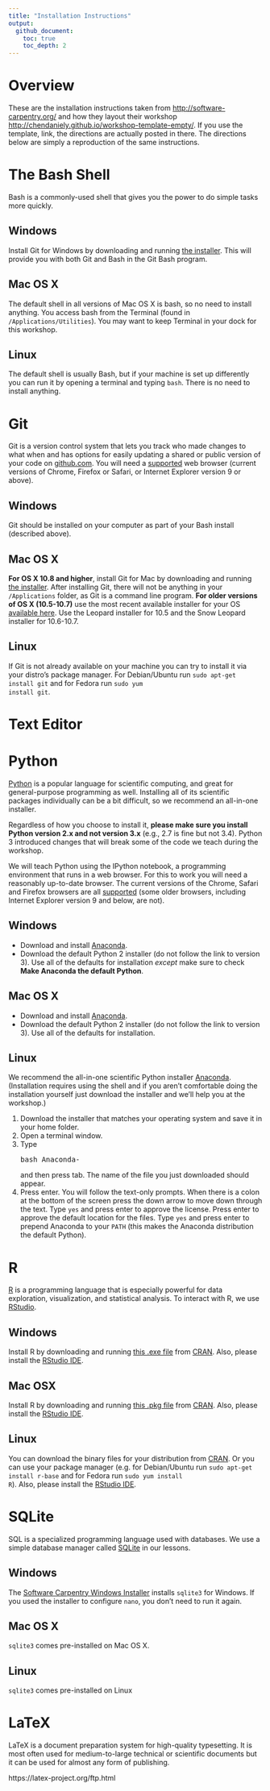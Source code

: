 ```yaml
---
title: "Installation Instructions"
output: 
  github_document:
    toc: true
    toc_depth: 2
---
```


# Overview

These are the installation instructions taken from [http://software-carpentry.org/](Software-Carpentry) and
how they layout their workshop [http://chendaniely.github.io/workshop-template-empty/](template).
If you use the template, link, the directions are actually posted in there.
The directions below are simply a reproduction of the same instructions.

# The Bash Shell

Bash is a commonly-used shell that gives you the power to do simple tasks more quickly.

## Windows
Install Git for Windows by downloading and running [the installer](http://msysgit.github.io/). This will provide you with both Git and Bash in the Git Bash program.

## Mac OS X

The default shell in all versions of Mac OS X is bash, so no need to install anything. You access bash from the Terminal (found in `/Applications/Utilities`). You may want to keep Terminal in your dock for this workshop.

## Linux

The default shell is usually Bash, but if your machine is set up differently you can run it by opening a terminal and typing `bash`. There is no need to install anything.

# Git

Git is a version control system that lets you track who made changes
    to what when and has options for easily updating a shared or public
    version of your code
    on <a href="https://github.com/">github.com</a>. You will need a
    <a href="https://help.github.com/articles/supported-browsers/">supported</a>
    web browser (current versions of Chrome, Firefox or Safari,
    or Internet Explorer version 9 or above).

## Windows

Git should be installed on your computer as part of your Bash install (described above).

## Mac OS X

<strong>For OS X 10.8 and higher</strong>, install Git for Mac
	by downloading and running
	<a href="http://sourceforge.net/projects/git-osx-installer/files/latest/download">the installer</a>.
	After installing Git, there will not be anything in your <code>/Applications</code> folder, 
	as Git is a command line program.
	<strong>For older versions of OS X (10.5-10.7)</strong> use the
	most recent available installer for your
	OS <a href="http://sourceforge.net/projects/git-osx-installer/files/">available
	  here</a>.  Use the Leopard installer for 10.5 and the Snow
	Leopard installer for 10.6-10.7.
	
## Linux

If Git is not already available on your machine you can try to
	install it via your distro's package manager. For Debian/Ubuntu run
        <code>sudo apt-get install git</code> and for Fedora run
        <code>sudo yum install git</code>.
        
# Text Editor

# Python

<a href="http://python.org">Python</a> is a popular language for
    scientific computing, and great for general-purpose programming as
    well.  Installing all of its scientific packages individually can be
    a bit difficult, so we recommend an all-in-one installer.
    
Regardless of how you choose to install it,
      <strong>please make sure you install Python version 2.x and not version 3.x</strong>
      (e.g., 2.7 is fine but not 3.4).
      Python 3 introduced changes that will break some of the code we teach during the workshop.
    
We will teach Python using the IPython notebook, a programming environment
      that runs in a web browser. For this to work you will need a reasonably
      up-to-date browser. The current versions of the Chrome, Safari and
      Firefox browsers are all <a 
      href='http://ipython.org/ipython-doc/2/install/install.html#browser-compatibility'>supported</a> 
      (some older browsers, including Internet Explorer version 9 and below, are not).
      
## Windows

<ul>
	<li>
          Download and
          install <a href="https://store.continuum.io/cshop/anaconda/">Anaconda</a>.
	</li>
	<li>
          Download the default Python 2 installer (do not follow the link to version 3).
	  Use all of the defaults for installation
          <em>except</em> make sure to check
	  <strong>Make Anaconda the default Python</strong>.
	</li>
      </ul>
## Mac OS X
<ul>
	<li>
          Download and
          install <a href="https://store.continuum.io/cshop/anaconda/">Anaconda</a>.
	</li>
	<li>
          Download the default Python 2 installer (do not follow the link to version 3).
	  Use all of the defaults for installation.
	</li>
      </ul>

## Linux

We recommend the all-in-one scientific Python installer
	<a href="http://continuum.io/downloads.html">Anaconda</a>.
	(Installation requires using the shell and if you aren't
	comfortable doing the installation yourself just
	download the installer and we'll help you at the workshop.)

<ol>
	<li>
          Download the installer that matches your operating
          system and save it in your home folder.
	</li>
	<li>
          Open a terminal window.
	</li>
	<li>
          Type <pre>bash Anaconda-</pre> and then press
          tab. The name of the file you just downloaded should
          appear.
	</li>
	<li>
          Press enter. You will follow the text-only prompts.  When
          there is a colon at the bottom of the screen press the down
          arrow to move down through the text. Type <code>yes</code> and
          press enter to approve the license. Press enter to approve the
          default location for the files. Type <code>yes</code> and
          press enter to prepend Anaconda to your <code>PATH</code>
          (this makes the Anaconda distribution the default Python).
	</li>
</ol>
      

# R

<a href="http://www.r-project.org">R</a> is a programming language
    that is especially powerful for data exploration, visualization, and
    statistical analysis. To interact with R, we use
    <a href="http://www.rstudio.com/">RStudio</a>.

## Windows

Install R by downloading and running
	<a href="http://cran.r-project.org/bin/windows/base/release.htm">this .exe file</a>
	from <a href="http://cran.r-project.org/index.html">CRAN</a>.
	Also, please install the
	<a href="https://www.rstudio.com/products/rstudio/download/preview/">RStudio IDE</a>.

## Mac OSX

Install R by downloading and running
	<a href="http://cran.r-project.org/bin/macosx/R-latest.pkg">this .pkg file</a>
	from <a href="http://cran.r-project.org/index.html">CRAN</a>.
	Also, please install the
	<a href="https://www.rstudio.com/products/rstudio/download/preview/">RStudio IDE</a>.

## Linux

You can download the binary files for your distribution
	from <a href="http://cran.r-project.org/index.html">CRAN</a>. Or
	you can use your package manager (e.g. for Debian/Ubuntu
	run <code>sudo apt-get install r-base</code> and for Fedora run
        <code>sudo yum install R</code>).  Also, please install the
	<a href="https://www.rstudio.com/products/rstudio/download/preview/">RStudio IDE</a>.

# SQLite

SQL is a specialized programming language used with databases.  We
    use a simple database manager called
    <a href="http://www.sqlite.org/">SQLite</a> in our lessons.


## Windows

The <a href="{{site.swc_github}}/windows-installer">Software Carpentry
          Windows Installer</a> installs <code>sqlite3</code> for Windows. If
      you used the installer to configure `nano`, you don't need to run it again.

## Mac OS X

<code>sqlite3</code> comes pre-installed on Mac OS X.

## Linux

<code>sqlite3</code> comes pre-installed on Linux

# LaTeX

LaTeX is a document preparation system for high-quality typesetting. It is most often used for medium-to-large technical or scientific documents but it can be used for almost any form of publishing.

https://latex-project.org/ftp.html